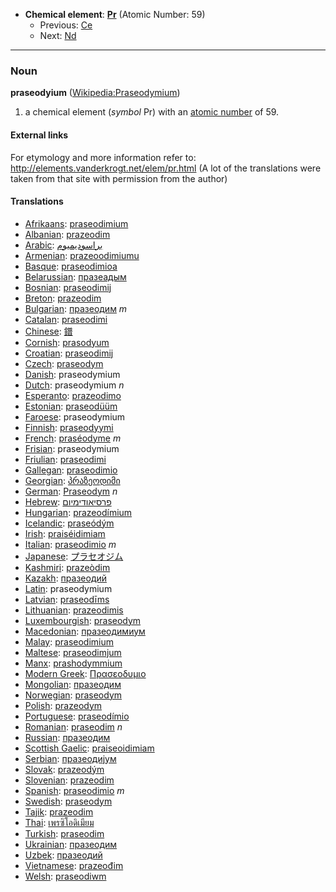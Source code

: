 *'''Chemical element''': '''[[Pr]]''' (Atomic Number: 59)
**Previous: [[Cerium|Ce]]
**Next: [[Neodymium|Nd]]
----
=== Noun ===
'''praseodyium''' ([[en:Praseodymium|Wikipedia:Praseodymium]])

# a chemical element (''symbol'' Pr) with an [[atomic number]] of 59.

====External links====
For etymology and more information refer to:
http://elements.vanderkrogt.net/elem/pr.html
(A lot of the translations were taken from that site with permission from the author)

==== Translations ====
*[[Afrikaans]]: [[praseodimium]]
*[[Albanian]]: [[prazeodim]]
*[[Arabic]]: [[براسوديميوم]]
*[[Armenian]]: [[prazeoodimiumu]]
*[[Basque]]: [[praseodimioa]]
*[[Belarussian]]: [[празеадым]]
*[[Bosnian]]: [[praseodimij]]
*[[Breton]]: [[prazeodim]]
*[[Bulgarian]]: [[празеодим]] ''m''
*[[Catalan]]: [[praseodimi]]
*[[Chinese]]: [[鐠]]
*[[Cornish]]: [[prasodyum]]
*[[Croatian]]: [[praseodimij]]
*[[Czech]]: [[praseodym]]
*[[Danish]]: praseodymium
*[[Dutch]]: praseodymium ''n''
*[[Esperanto]]: [[prazeodimo]]
*[[Estonian]]: [[praseodüüm]]
*[[Faroese]]: praseodymium
*[[Finnish]]: [[praseodyymi]]
*[[French]]: [[praséodyme]] ''m''
*[[Frisian]]: praseodymium
*[[Friulian]]: [[praseodimi]]
*[[Gallegan]]: [[praseodimio]]
*[[Georgian]]: [[პრაზეოდიმი]]
*[[German]]: [[Praseodym]] ''n''
*[[Hebrew]]: [[פרסיאודימיום]]
*[[Hungarian]]: [[prazeodímium]]
*[[Icelandic]]: [[praseódým]]
*[[Irish]]: [[praiséidimiam]]
*[[Italian]]: [[praseodimio]] ''m''
*[[Japanese]]: [[プラセオジム]]
*[[Kashmiri]]: [[prazeòdim]]
*[[Kazakh]]: [[празеодий]]
*[[Latin]]: praseodymium
*[[Latvian]]: [[praseodīms]]
*[[Lithuanian]]: [[prazeodimis]]
*[[Luxembourgish]]: [[praseodym]]
*[[Macedonian]]: [[празеодимиум]]
*[[Malay]]: [[praseodimium]]
*[[Maltese]]: [[praseodimjum]]
*[[Manx]]: [[prashodymmium]]
*[[Modern Greek]]: [[Πρασεοδυμιο]] '' ''
*[[Mongolian]]: [[празеодим]]
*[[Norwegian]]: [[praseodym]]
*[[Polish]]: [[prazeodym]] '' ''
*[[Portuguese]]: [[praseodímio]]
*[[Romanian]]: [[praseodim]] ''n''
*[[Russian]]: [[празеодим]] '' ''
*[[Scottish Gaelic]]: [[praiseoidimiam]]
*[[Serbian]]: [[празеодиjум]]
*[[Slovak]]: [[prazeodým]]
*[[Slovenian]]: [[prazeodim]]
*[[Spanish]]: [[praseodimio]] ''m''
*[[Swedish]]: [[praseodym]]
*[[Tajik]]: [[prazeodim]]
*[[Thai]]: [[เพรซิโอดิเมียม]]
*[[Turkish]]: [[praseodim]]
*[[Ukrainian]]: [[празеодим]]
*[[Uzbek]]: [[празеодий]]
*[[Vietnamese]]: [[prazeođim]]
*[[Welsh]]: [[praseodiwm]]